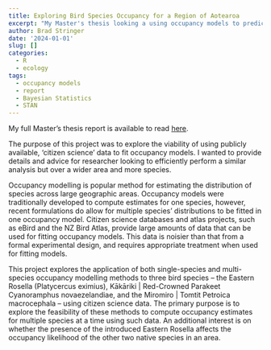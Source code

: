 ```yaml
---
title: Exploring Bird Species Occupancy for a Region of Aotearoa
excerpt: "My Master's thesis looking a using occupancy models to predict where certain manu | bird species may be in the lower half of the North Island of Aotearoa."
author: Brad Stringer
date: '2024-01-01'
slug: []
categories:
  - R
  - ecology
tags:
  - occupancy models
  - report
  - Bayesian Statistics
  - STAN
---
```


My full Master's thesis report is available to read [here](https://app.box.com/s/tmqoikp3g1nkivrngbphqj908qgoyrbv).

The purpose of this project was to explore the viability of using publicly available, 'citizen science' data to fit occupancy models. I wanted to provide details and advice for researcher looking to efficiently perform a similar analysis but over a wider area and more species.

Occupancy modelling is popular method for estimating the distribution of species across large geographic areas. Occupancy models were traditionally developed to compute estimates for one species, however, recent formulations do allow for multiple species’ distributions to be fitted in one occupancy model. Citizen science databases and atlas projects, such as eBird and the NZ Bird Atlas, provide large amounts of data that can be used for fitting occupancy models. This data is noisier than that from a formal experimental design, and requires appropriate treatment when used for fitting models. 

This project explores the application of both single-species and multi-species occupancy modelling methods to three bird species – the Eastern Rosella (Platycercus eximius), Kākāriki | Red-Crowned Parakeet Cyanoramphus novaezelandiae, and the Miromiro | Tomtit Petroica macrocephala – using citizen science data. The primary purpose is to explore the feasibility of these methods to compute occupancy estimates for multiple species at a time using such data. An additional interest is on whether the presence of the introduced Eastern Rosella affects the occupancy likelihood of the other two native species in an area.

